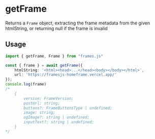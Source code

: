 # getFrame

Returns a `Frame` object, extracting the frame metadata from the given htmlString, or returning null if the frame is invalid

## Usage

```ts [example.ts]
import { getFrame, Frame } from "frames.js"

const { frame } = await getFrame({
	htmlString: '<html><head>...</head><body></body></html>',
	url: 'https://framesjs-homeframe.vercel.app/'
});
console.log(frame)
/*
	{
		version: FrameVersion;
		postUrl: string;
		buttons?: FrameButtonsType | undefined;
		image: string;
		ogImage?: string | undefined;
		inputText?: string | undefined;
	}
*/
```